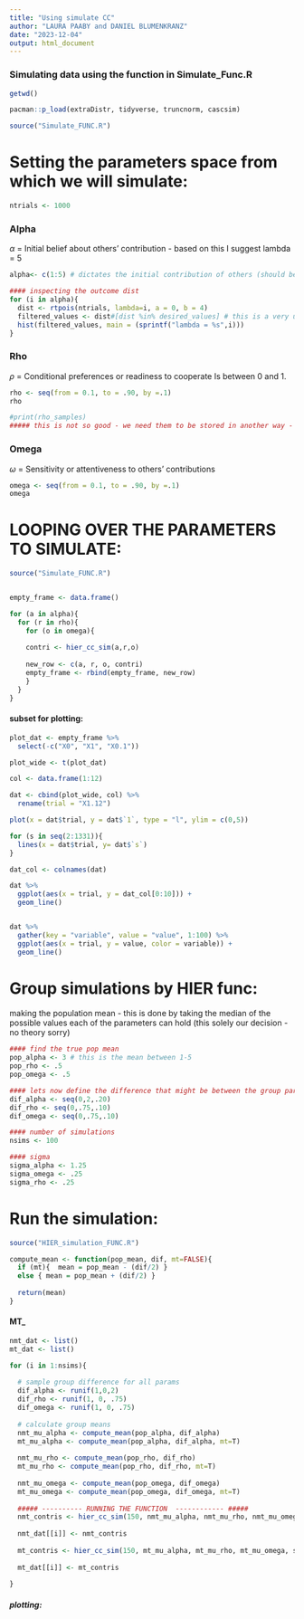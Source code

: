```yaml
---
title: "Using simulate CC"
author: "LAURA PAABY and DANIEL BLUMENKRANZ"
date: "2023-12-04"
output: html_document
---
```


### Simulating data using the function in Simulate_Func.R

```r
getwd()
```


```r
pacman::p_load(extraDistr, tidyverse, truncnorm, cascsim)
```


```r
source("Simulate_FUNC.R")
```


# Setting the parameters space from which we will simulate:
```r
ntrials <- 1000
```

### Alpha 
$\alpha$ = Initial belief about others’ contribution
- based on this I suggest lambda = 5


```r
alpha<- c(1:5) # dictates the initial contribution of others (should be 0,3,6,9) => can either be manipulated somehow ?? or 0,1,2,3 and the rescaled. 
```


```r
#### inspecting the outcome dist 
for (i in alpha){
  dist <- rtpois(ntrials, lambda=i, a = 0, b = 4) 
  filtered_values <- dist#[dist %in% desired_values] # this is a very un-elegant way - cause samples for all but we pick the once we want 
  hist(filtered_values, main = (sprintf("lambda = %s",i)))
}


```



### Rho 
$\rho$ = Conditional preferences or readiness to cooperate
Is between 0 and 1.

```r
rho <- seq(from = 0.1, to = .90, by =.1)
rho

```

```r
#print(rho_samples)
##### this is not so good - we need them to be stored in another way - they are just added one top of each other in the loop, but we need to do it in a way in which we can identify their shape parameters 
```

### Omega
$\omega$ = Sensitivity or attentiveness to others’ contributions
```r
omega <- seq(from = 0.1, to = .90, by =.1)
omega
```


# LOOPING OVER THE PARAMETERS TO SIMULATE:
```r
source("Simulate_FUNC.R")


empty_frame <- data.frame()

for (a in alpha){
  for (r in rho){
    for (o in omega){
      
    contri <- hier_cc_sim(a,r,o)  
  
    new_row <- c(a, r, o, contri)
    empty_frame <- rbind(empty_frame, new_row) 
    }
  }
}
```



#### subset for plotting:
```r
plot_dat <- empty_frame %>% 
  select(-c("X0", "X1", "X0.1"))

plot_wide <- t(plot_dat) 

col <- data.frame(1:12)

dat <- cbind(plot_wide, col) %>% 
  rename(trial = "X1.12")
```


```r

plot(x = dat$trial, y = dat$`1`, type = "l", ylim = c(0,5))

for (s in seq(2:1331)){
  lines(x = dat$trial, y= dat$`s`)
}
```



```r
dat_col <- colnames(dat)

dat %>% 
  ggplot(aes(x = trial, y = dat_col[0:10])) +
  geom_line()


dat %>%
  gather(key = "variable", value = "value", 1:100) %>%
  ggplot(aes(x = trial, y = value, color = variable)) +
  geom_line()
```



# Group simulations by HIER func:
making the population mean - this is done by taking the median of the possible values each of the parameters can hold 
(this solely our decision - no theory sorry)
```r
#### find the true pop mean 
pop_alpha <- 3 # this is the mean between 1-5
pop_rho <- .5
pop_omega <- .5 

#### lets now define the difference that might be between the group parameters:
dif_alpha <- seq(0,2,.20)
dif_rho <- seq(0,.75,.10)
dif_omega <- seq(0,.75,.10)

#### number of simulations
nsims <- 100

#### sigma 
sigma_alpha <- 1.25
sigma_omega <- .25
sigma_rho <- .25

```


# Run the simulation:

```r
source("HIER_simulation_FUNC.R")
```

```r
compute_mean <- function(pop_mean, dif, mt=FALSE){
  if (mt){  mean = pop_mean - (dif/2) }
  else { mean = pop_mean + (dif/2) }
  
  return(mean)
}
```


#### MT_


```r
nmt_dat <- list()
mt_dat <- list()

for (i in 1:nsims){
  
  # sample group difference for all params
  dif_alpha <- runif(1,0,2)
  dif_rho <- runif(1, 0, .75)
  dif_omega <- runif(1, 0, .75)
  
  # calculate group means
  nmt_mu_alpha <- compute_mean(pop_alpha, dif_alpha)
  mt_mu_alpha <- compute_mean(pop_alpha, dif_alpha, mt=T)
  
  nmt_mu_rho <- compute_mean(pop_rho, dif_rho)
  mt_mu_rho <- compute_mean(pop_rho, dif_rho, mt=T)
  
  nmt_mu_omega <- compute_mean(pop_omega, dif_omega)
  mt_mu_omega <- compute_mean(pop_omega, dif_omega, mt=T)
  
  ##### ---------- RUNNING THE FUNCTION  ------------ ##### 
  nmt_contris <- hier_cc_sim(150, nmt_mu_alpha, nmt_mu_rho, nmt_mu_omega, sigma_alpha, sigma_rho, sigma_omega)
  
  nmt_dat[[i]] <- nmt_contris
  
  mt_contris <- hier_cc_sim(150, mt_mu_alpha, mt_mu_rho, mt_mu_omega, sigma_alpha, sigma_rho, sigma_omega)
  
  mt_dat[[i]] <- mt_contris
  
}

```


##### plotting:
```r

```











